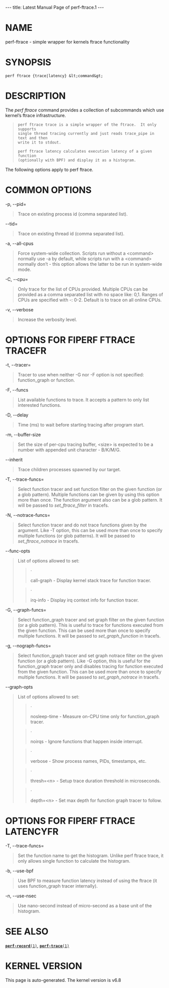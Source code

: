 ---
title: Latest Manual Page of perf-ftrace.1
---


= NAME =

perf-ftrace - simple wrapper for kernels ftrace functionality

= SYNOPSIS =

<pre>perf ftrace {trace|latency} &lt;command&gt;</pre>
= DESCRIPTION =

The ''perf ftrace'' command provides a collection of subcommands which use kernel’s ftrace infrastructure.

<blockquote><pre>perf ftrace trace is a simple wrapper of the ftrace.  It only supports
single thread tracing currently and just reads trace_pipe in text and then
write it to stdout.

perf ftrace latency calculates execution latency of a given function
(optionally with BPF) and display it as a histogram.</pre></blockquote>
The following options apply to perf ftrace.

= COMMON OPTIONS =

-p, --pid=

<blockquote>Trace on existing process id (comma separated list).
</blockquote>
--tid=

<blockquote>Trace on existing thread id (comma separated list).
</blockquote>
-a, --all-cpus

<blockquote>Force system-wide collection. Scripts run without a &lt;command&gt; normally use -a by default, while scripts run with a &lt;command&gt; normally don’t - this option allows the latter to be run in system-wide mode.
</blockquote>
-C, --cpu=

<blockquote>Only trace for the list of CPUs provided. Multiple CPUs can be provided as a comma separated list with no space like: 0,1. Ranges of CPUs are specified with -: 0-2. Default is to trace on all online CPUs.
</blockquote>
-v, --verbose

<blockquote>Increase the verbosity level.
</blockquote>
= OPTIONS FOR FIPERF FTRACE TRACEFR =

-t, --tracer=

<blockquote>Tracer to use when neither -G nor -F option is not specified: function_graph or function.
</blockquote>
-F, --funcs

<blockquote>List available functions to trace. It accepts a pattern to only list interested functions.
</blockquote>
-D, --delay

<blockquote>Time (ms) to wait before starting tracing after program start.
</blockquote>
-m, --buffer-size

<blockquote>Set the size of per-cpu tracing buffer, &lt;size&gt; is expected to be a number with appended unit character - B/K/M/G.
</blockquote>
--inherit

<blockquote>Trace children processes spawned by our target.
</blockquote>
-T, --trace-funcs=

<blockquote>Select function tracer and set function filter on the given function (or a glob pattern). Multiple functions can be given by using this option more than once. The function argument also can be a glob pattern. It will be passed to ''set_ftrace_filter'' in tracefs.
</blockquote>
-N, --notrace-funcs=

<blockquote>Select function tracer and do not trace functions given by the argument. Like -T option, this can be used more than once to specify multiple functions (or glob patterns). It will be passed to ''set_ftrace_notrace'' in tracefs.
</blockquote>
--func-opts

<blockquote>List of options allowed to set:

<blockquote>·

call-graph - Display kernel stack trace for function tracer.
</blockquote>
<blockquote>·

irq-info - Display irq context info for function tracer.
</blockquote></blockquote>
-G, --graph-funcs=

<blockquote>Select function_graph tracer and set graph filter on the given function (or a glob pattern). This is useful to trace for functions executed from the given function. This can be used more than once to specify multiple functions. It will be passed to ''set_graph_function'' in tracefs.
</blockquote>
-g, --nograph-funcs=

<blockquote>Select function_graph tracer and set graph notrace filter on the given function (or a glob pattern). Like -G option, this is useful for the function_graph tracer only and disables tracing for function executed from the given function. This can be used more than once to specify multiple functions. It will be passed to ''set_graph_notrace'' in tracefs.
</blockquote>
--graph-opts

<blockquote>List of options allowed to set:

<blockquote>·

nosleep-time - Measure on-CPU time only for function_graph tracer.
</blockquote>
<blockquote>·

noirqs - Ignore functions that happen inside interrupt.
</blockquote>
<blockquote>·

verbose - Show process names, PIDs, timestamps, etc.
</blockquote>
<blockquote>·

thresh=&lt;n&gt; - Setup trace duration threshold in microseconds.
</blockquote>
<blockquote>·

depth=&lt;n&gt; - Set max depth for function graph tracer to follow.
</blockquote></blockquote>
= OPTIONS FOR FIPERF FTRACE LATENCYFR =

-T, --trace-funcs=

<blockquote>Set the function name to get the histogram. Unlike perf ftrace trace, it only allows single function to calculate the histogram.
</blockquote>
-b, --use-bpf

<blockquote>Use BPF to measure function latency instead of using the ftrace (it uses function_graph tracer internally).
</blockquote>
-n, --use-nsec

<blockquote>Use nano-second instead of micro-second as a base unit of the histogram.
</blockquote>
= SEE ALSO =

[[Latest Manual Page of perf-record.1|<tt>'''perf-record'''(1)</tt>]], [[Latest Manual Page of perf-trace.1|<tt>'''perf-trace'''(1)</tt>]]


= KERNEL VERSION =

This page is auto-generated.  The kernel version is v6.8
